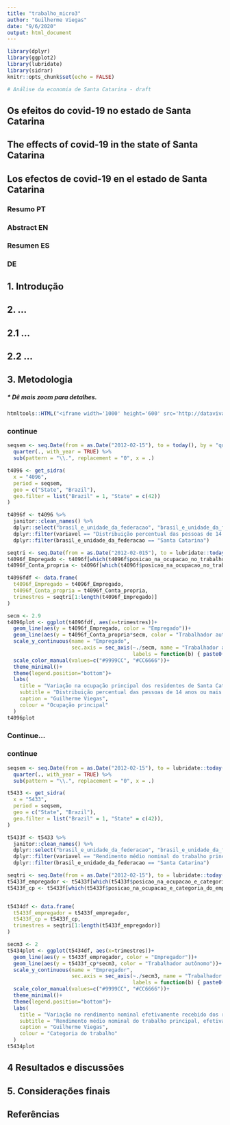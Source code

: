 ```yaml
---
title: "trabalho_micro3"
author: "Guilherme Viegas"
date: "9/6/2020"
output: html_document
---
```




```r
library(dplyr)
library(ggplot2)
library(lubridate)
library(sidrar)
knitr::opts_chunk$set(echo = FALSE)
```

```r
# Análise da economia de Santa Catarina - draft
```


## Os efeitos do covid-19 no estado de Santa Catarina

## The effects of covid-19 in the state of Santa Catarina

## Los efectos de covid-19 en el estado de Santa Catarina

### Resumo PT

### Abstract EN

### Resumen ES

### DE


## 1. Introdução

## 2. ...

## 2.1 ...

## 2.2 ...

## 3. Metodologia


##### * Dê mais zoom para detalhes.

```r
htmltools::HTML("<iframe width='1000' height='600' src='http://dataviva.info/pt/embed/network/secex/5sc/all/all/hs/?controls=true&year=2017&size=export_val&spotlight=true&rca_scope=bra_rca&color=color' frameborder='0'></iframe>")
```

### continue

```r

seqsem <- seq.Date(from = as.Date("2012-02-15"), to = today(), by = "quarter") %>% 
  quarter(., with_year = TRUE) %>% 
  sub(pattern = "\\.", replacement = "0", x = .)

t4096 <- get_sidra(
  x = "4096", 
  period = seqsem, 
  geo = c("State", "Brazil"), 
  geo.filter = list("Brazil" = 1, "State" = c(42))
)

t4096f <- t4096 %>% 
  janitor::clean_names() %>%
  dplyr::select("brasil_e_unidade_da_federacao", "brasil_e_unidade_da_federacao_codigo", "trimestre_codigo", "trimestre", "variavel", "posicao_na_ocupacao_no_trabalho_principal", "valor", "unidade_de_medida") %>% 
  dplyr::filter(variavel == "Distribuição percentual das pessoas de 14 anos ou mais de idade, ocupadas na semana de referência") %>% 
  dplyr::filter(brasil_e_unidade_da_federacao == "Santa Catarina")

seqtri <- seq.Date(from = as.Date("2012-02-015"), to = lubridate::today(), by = "quarter")
t4096f_Empregado <- t4096f[which(t4096f$posicao_na_ocupacao_no_trabalho_principal == "Empregado"), "valor"]
t4096f_Conta_propria <- t4096f[which(t4096f$posicao_na_ocupacao_no_trabalho_principal == "Conta própria"), "valor"]

t4096fdf <- data.frame(
  t4096f_Empregado = t4096f_Empregado,
  t4096f_Conta_propria = t4096f_Conta_propria,
  trimestres = seqtri[1:length(t4096f_Empregado)]
)

secm <- 2.9
t4096plot <- ggplot(t4096fdf, aes(x=trimestres))+
  geom_line(aes(y = t4096f_Empregado, color = "Empregado"))+
  geom_line(aes(y = t4096f_Conta_propria*secm, color = "Trabalhador autônomo"))+
  scale_y_continuous(name = "Empregado", 
                     sec.axis = sec_axis(~./secm, name = "Trabalhador autônomo", 
                                         labels = function(b) { paste0(round(b / 1, 0), ".")}))+
  scale_color_manual(values=c("#9999CC", "#CC6666"))+
  theme_minimal()+
  theme(legend.position="bottom")+
  labs(
    title = "Variação na ocupação principal dos residentes de Santa Catarina",
    subtitle = "Distribuição percentual das pessoas de 14 anos ou mais de idade, ocupadas na semana de referência, entre 2012 e julho de 2020",
    caption = "Guilherme Viegas",
    colour = "Ocupação principal"
  )
t4096plot

```

### Continue...

### continue


```r
seqsem <- seq.Date(from = as.Date("2012-02-15"), to = lubridate::today(), by = "quarter") %>% 
  quarter(., with_year = TRUE) %>% 
  sub(pattern = "\\.", replacement = "0", x = .)

t5433 <- get_sidra(
  x = "5433", 
  period = seqsem, 
  geo = c("State", "Brazil"), 
  geo.filter = list("Brazil" = 1, "State" = c(42)),
)

t5433f <- t5433 %>% 
  janitor::clean_names() %>%
  dplyr::select("brasil_e_unidade_da_federacao", "brasil_e_unidade_da_federacao_codigo", "trimestre_codigo", "trimestre", "variavel", "posicao_na_ocupacao_e_categoria_do_emprego_no_trabalho_principal", "valor", "unidade_de_medida") %>% 
  dplyr::filter(variavel == "Rendimento médio nominal do trabalho principal, efetivamente recebido no mês de referência, pelas pessoas de 14 anos ou mais de idade, ocupadas na semana de referência, com rendimento de trabalho") %>% 
  dplyr::filter(brasil_e_unidade_da_federacao == "Santa Catarina")

seqtri <- seq.Date(from = as.Date("2012-02-15"), to = lubridate::today(), by = "quarter")
t5433f_empregador <- t5433f[which(t5433f$posicao_na_ocupacao_e_categoria_do_emprego_no_trabalho_principal == "Empregador"), "valor"]
t5433f_cp <- t5433f[which(t5433f$posicao_na_ocupacao_e_categoria_do_emprego_no_trabalho_principal == "Conta própria"), "valor"]


t5434df <- data.frame(
  t5433f_empregador = t5433f_empregador,
  t5433f_cp = t5433f_cp,
  trimestres = seqtri[1:length(t5433f_empregador)]
)

secm3 <- 2
t5434plot <- ggplot(t5434df, aes(x=trimestres))+
  geom_line(aes(y = t5433f_empregador, color = "Empregador"))+
  geom_line(aes(y = t5433f_cp*secm3, color = "Trabalhador autônomo"))+
  scale_y_continuous(name = "Empregador", 
                     sec.axis = sec_axis(~./secm3, name = "Trabalhador autônomo", 
                                         labels = function(b) { paste0(round(b / 1, 0), ".")}))+
  scale_color_manual(values=c("#9999CC", "#CC6666"))+
  theme_minimal()+
  theme(legend.position="bottom")+
  labs(
    title = "Variação no rendimento nominal efetivamente recebido dos residentes de Santa Catarina",
    subtitle = "Rendimento médio nominal do trabalho principal, efetivamente recebido no mês de referência, pelas pessoas de 14 anos ou mais de idade, ocupadas na semana de referência, com rendimento de trabalho",
    caption = "Guilherme Viegas",
    colour = "Categoria do trabalho"
  )
t5434plot
```



## 4 Resultados e discussões

## 5. Considerações finais

## Referências